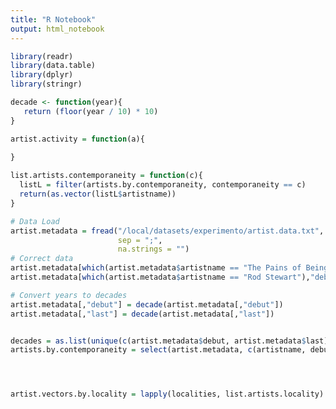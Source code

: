```yaml
---
title: "R Notebook"
output: html_notebook
---
```


```r
library(readr)
library(data.table)
library(dplyr)
library(stringr)
```

```r

decade <- function(year){
   return (floor(year / 10) * 10)
}

artist.activity = function(a){
  
}

list.artists.contemporaneity = function(c){
  listL = filter(artists.by.contemporaneity, contemporaneity == c)
  return(as.vector(listL$artistname))
}

```

```r

# Data Load
artist.metadata = fread("/local/datasets/experimento/artist.data.txt", 
                        sep = ";", 
                        na.strings = "")
# Correct data 
artist.metadata[which(artist.metadata$artistname == "The Pains of Being Pure at Heart"),"last"] = 2017
artist.metadata[which(artist.metadata$artistname == "Rod Stewart"),"debut"] = 1968

# Convert years to decades
artist.metadata[,"debut"] = decade(artist.metadata[,"debut"])
artist.metadata[,"last"] = decade(artist.metadata[,"last"])

```

```r

```

```r

decades = as.list(unique(c(artist.metadata$debut, artist.metadata$last)))
artists.by.contemporaneity = select(artist.metadata, c(artistname, debut, last))




artist.vectors.by.locality = lapply(localities, list.artists.locality)
```

